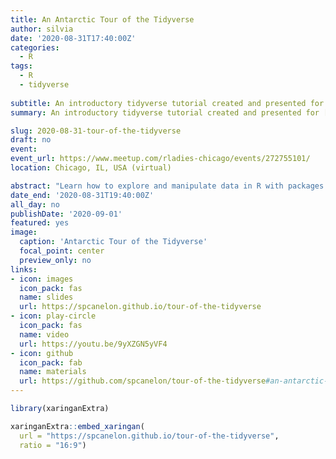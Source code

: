 ```yaml
---
title: An Antarctic Tour of the Tidyverse
author: silvia
date: '2020-08-31T17:40:00Z'
categories:
  - R
tags:
  - R
  - tidyverse
  
subtitle: An introductory tidyverse tutorial created and presented for [R-Ladies Chicago](https://rladieschicago.org/)
summary: An introductory tidyverse tutorial created and presented for [R-Ladies Chicago](https://rladieschicago.org/)

slug: 2020-08-31-tour-of-the-tidyverse
draft: no
event:
event_url: https://www.meetup.com/rladies-chicago/events/272755101/
location: Chicago, IL, USA (virtual)

abstract: "Learn how to explore and manipulate data in R with packages from the Tidyverse. We'll introduce the [8 core packages](https://www.tidyverse.org/packages/) that make up the Tidyverse and use at least one function from each package while exploring a dataset on the migration of penguins."
date_end: '2020-08-31T19:40:00Z'
all_day: no
publishDate: '2020-09-01'
featured: yes
image: 
  caption: 'Antarctic Tour of the Tidyverse'
  focal_point: center
  preview_only: no
links:
- icon: images
  icon_pack: fas
  name: slides
  url: https://spcanelon.github.io/tour-of-the-tidyverse
- icon: play-circle
  icon_pack: fas
  name: video
  url: https://youtu.be/9yXZGN5yVF4
- icon: github
  icon_pack: fab
  name: materials
  url: https://github.com/spcanelon/tour-of-the-tidyverse#an-antarctic-tour-of-the-tidyverse
---
```


```r
library(xaringanExtra)
```

```r
xaringanExtra::embed_xaringan(
  url = "https://spcanelon.github.io/tour-of-the-tidyverse",
  ratio = "16:9")
```
